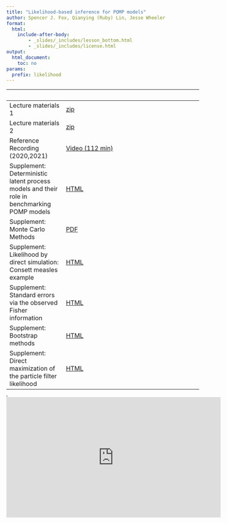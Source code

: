 ```yaml
---
title: "Likelihood-based inference for POMP models"
author: Spencer J. Fox, Qianying (Ruby) Lin, Jesse Wheeler
format: 
  html: 
    include-after-body:
        - _slides/_includes/lesson_bottom.html
        - _slides/_includes/license.html
output:
  html_document:
    toc: no
params:
  prefix: likelihood
---
```


|   |   |
|---------------------|---------------------------------------------------|
| Lecture materials 1 | [zip](slides/3_likelihood.zip) |
| Lecture materials 2 | [zip](slides/4_pfilter.zip) |
| Reference Recording (2020,2021) | [Video (112 min)](https://www.youtube.com/playlist?list=PLluGwj6FGt2RRi-TRckg7Lud87ZKIJTZ8) |
| Supplement: Deterministic latent process models and their role in benchmarking POMP models | [HTML](slides/pfilter/deterministic.html) |
| Supplement: Monte Carlo Methods | [PDF](slides/pfilter/monteCarlo.pdf) |
| Supplement: Likelihood by direct simulation: Consett measles example | [HTML](slides/pfilter/directSimulation.html) |
| Supplement: Standard errors via the observed Fisher information | [HTML](slides/pfilter/fisherSE.html) |
| Supplement: Bootstrap methods | [HTML](slides/pfilter/bootstrap.html) |
| Supplement: Direct maximization of the particle filter likelihood | [HTML](slides/pfilter/pf-in-Nelder-Mead.html) |

<!-- | Worked solution to Exercise 3.1 | [HTML](slides/pfilter/Q_slice.html) | -->

<!-- | Worked solution to Exercise 3.2 | [HTML](slides/pfilter/expense.html) | -->

<!-- | Worked solution to Exercise 3.3 | [HTML](slides/pfilter/loglikest.html) | -->

<!-- | Quiz | [PDF](slides/pfilter/quiz.pdf) | -->

<!-- | **Data** for the lesson | [data](slides/pfilter/Measles_Consett_1948.csv)| -->

<!-- | **R** script for the Measles SIR model | [**R**](slides/pfilter/model_measSIR.R)| -->

<!-- | **R** script for the lesson | [**R**](slides/pfilter/main.R) | -->

<iframe width="0" height="0">

</iframe>

<iframe data-external="1" width="560" height="315" src="https://www.youtube-nocookie.com/embed/videoseries?list=PLluGwj6FGt2RRi-TRckg7Lud87ZKIJTZ8" frameborder="0" allow="accelerometer; autoplay; encrypted-media; gyroscope; picture-in-picture" allowfullscreen>

</iframe>
